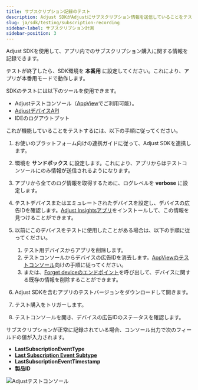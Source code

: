 ```yaml
---
title: サブスクリプション記録のテスト
description: Adjust SDKがAdjustにサブスクリプション情報を送信していることをテストする
slug: ja/sdk/testing/subscription-recording
sidebar-label: サブスクリプション計測
sidebar-position: 3
---
```


Adjust SDKを使用して、アプリ内でのサブスクリプション購入に関する情報を記録できます。

<Callout type="important">

テストが終了したら、SDK環境を **本番用** に設定してください。これにより、アプリが本番用モードで動作します。

</Callout>

SDKのテストには以下のツールを使用できます。

- Adjustテストコンソール（[AppView](https://help.adjust.com/ja/article/testing-console)でご利用可能）。
- [AdjustデバイスAPI](/ja/api/device-api/inspect)
- IDEのログアウトプット

これが機能していることをテストするには、以下の手順に従ってください。

1. お使いのプラットフォーム向けの連携ガイドに従って、Adjust SDKを連携します。
2. 環境を **サンドボックス** に設定します。これにより、アプリからはテストコンソールにのみ情報が送信されるようになります。
3. アプリから全てのログ情報を取得するために、ログレベルを **verbose** に設定します。
4. テストデバイスまたはエミュレートされたデバイスを設定し、デバイスの広告IDを確認します。[Adjust Insightsアプリ](https://apps.apple.com/us/app/adjust-insights/id1125517808)をインストールして、この情報を見つけることができます。
5. 以前にこのデバイスをテストに使用したことがある場合は、以下の手順に従ってください。

   1. テスト用デバイスからアプリを削除します。
   2. テストコンソールからデバイスの広告IDを消去します。[AppViewのテストコンソール](https://help.adjust.com/ja/article/testing-console#forget-device)向けの手順に従ってください。
   3. または、[Forget deviceのエンドポイント](/ja/api/device-api/forget/)を呼び出して、デバイスに関する既存の情報を削除することができます。

6. Adjust SDKを含むアプリのテストバージョンをダウンロードして開きます。
7. テスト購入をトリガーします。
8. テストコンソールを開き、デバイスの広告IDのステータスを確認します。

サブスクリプションが正常に記録されている場合、コンソール出力で次のフィールドの値が入力されます。

- **LastSubscriptionEventType**
- [**Last Subscription Event Subtype**](https://help.adjust.com/ja/article/manage-subscription-data#subscription-event-subtypes)
- **LastSubscriptionEventTimestamp**
- **製品ID**

![Adjustテストコンソール](@images/sdk-testing/subscription/testing-console.png)
